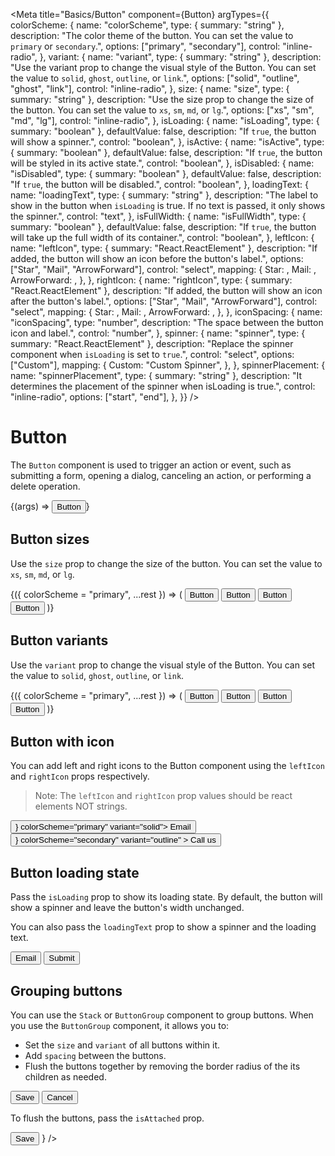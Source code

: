 


<Meta
  title="Basics/Button"
  component={Button}
  argTypes={{
    colorScheme: {
      name: "colorScheme",
      type: { summary: "string" },
      description:
        "The color theme of the button. You can set the value to `primary` or `secondary`.",
      options: ["primary", "secondary"],
      control: "inline-radio",
    },
    variant: {
      name: "variant",
      type: { summary: "string" },
      description:
        "Use the variant prop to change the visual style of the Button. You can set the value to `solid`, `ghost`, `outline`, or `link`.",
      options: ["solid", "outline", "ghost", "link"],
      control: "inline-radio",
    },
    size: {
      name: "size",
      type: { summary: "string" },
      description:
        "Use the size prop to change the size of the button. You can set the value to `xs`, `sm`, `md`, or `lg`.",
      options: ["xs", "sm", "md", "lg"],
      control: "inline-radio",
    },
    isLoading: {
      name: "isLoading",
      type: { summary: "boolean" },
      defaultValue: false,
      description: "If `true`, the button will show a spinner.",
      control: "boolean",
    },
    isActive: {
      name: "isActive",
      type: { summary: "boolean" },
      defaultValue: false,
      description: "If `true`, the button will be styled in its active state.",
      control: "boolean",
    },
    isDisabled: {
      name: "isDisabled",
      type: { summary: "boolean" },
      defaultValue: false,
      description: "If `true`, the button will be disabled.",
      control: "boolean",
    },
    loadingText: {
      name: "loadingText",
      type: { summary: "string" },
      description:
        "The label to show in the button when `isLoading` is true. If no text is passed, it only shows the spinner.",
      control: "text",
    },
    isFullWidth: {
      name: "isFullWidth",
      type: { summary: "boolean" },
      defaultValue: false,
      description:
        "If `true`, the button will take up the full width of its container.",
      control: "boolean",
    },
    leftIcon: {
      name: "leftIcon",
      type: { summary: "React.ReactElement" },
      description:
        "If added, the button will show an icon before the button's label.",
      options: ["Star", "Mail", "ArrowForward"],
      control: "select",
      mapping: {
        Star: <StarIcon />,
        Mail: <IoMail />,
        ArrowForward: <IoArrowForward />,
      },
    },
    rightIcon: {
      name: "rightIcon",
      type: { summary: "React.ReactElement" },
      description:
        "If added, the button will show an icon after the button's label.",
      options: ["Star", "Mail", "ArrowForward"],
      control: "select",
      mapping: {
        Star: <StarIcon />,
        Mail: <IoMail />,
        ArrowForward: <IoArrowForward />,
      },
    },
    iconSpacing: {
      name: "iconSpacing",
      type: "number",
      description: "The space between the button icon and label.",
      control: "number",
    },
    spinner: {
      name: "spinner",
      type: { summary: "React.ReactElement" },
      description:
        "Replace the spinner component when `isLoading` is set to `true`.",
      control: "select",
      options: ["Custom"],
      mapping: {
        Custom: "Custom Spinner",
      },
    },
    spinnerPlacement: {
      name: "spinnerPlacement",
      type: { summary: "string" },
      description:
        "It determines the placement of the spinner when isLoading is true.",
      control: "inline-radio",
      options: ["start", "end"],
    },
  }}
/>

# Button

The `Button` component is used to trigger an action or event, such as submitting a form, opening a dialog, canceling an action, or performing a delete operation.

<Canvas>
  <Story name="Default">{(args) => <Button {...args}>Button</Button>}</Story>
</Canvas>

<ArgsTable story="Default" />

## Button sizes

Use the `size` prop to change the size of the button. You can set the value to `xs`, `sm`, `md`, or `lg`.

<Canvas>
  <Story name="Button sizes">
    {({ colorScheme = "primary", ...rest }) => (
      <Stack spacing={4} direction="row" align="center">
        <Button size="xs" colorScheme={colorScheme} {...rest}>
          Button
        </Button>
        <Button size="sm" colorScheme={colorScheme} {...rest}>
          Button
        </Button>
        <Button size="md" colorScheme={colorScheme} {...rest}>
          Button
        </Button>
        <Button size="lg" colorScheme={colorScheme} {...rest}>
          Button
        </Button>
      </Stack>
    )}
  </Story>
</Canvas>

## Button variants

Use the `variant` prop to change the visual style of the Button. You can set the value to `solid`, `ghost`, `outline`, or `link`.

<Canvas>
  <Story name="Button variants">
    {({ colorScheme = "primary", ...rest }) => (
      <Stack spacing={4} direction="row" align="center">
        <Button variant="solid" colorScheme={colorScheme} {...rest}>
          Button
        </Button>
        <Button variant="outline" colorScheme={colorScheme} {...rest}>
          Button
        </Button>
        <Button variant="ghost" colorScheme={colorScheme} {...rest}>
          Button
        </Button>
        <Button variant="link" colorScheme={colorScheme} {...rest}>
          Button
        </Button>
      </Stack>
    )}
  </Story>
</Canvas>

## Button with icon

You can add left and right icons to the Button component using the `leftIcon` and `rightIcon` props respectively.

> Note: The `leftIcon` and `rightIcon` prop values should be react elements NOT strings.

<Canvas>
  <Story name="Button with icon">
    <Stack spacing={4} direction="row" align="center">
      <Button leftIcon={<IoMail />} colorScheme="primary" variant="solid">
        Email
      </Button>
      <Button
        rightIcon={<IoArrowForward />}
        colorScheme="secondary"
        variant="outline"
      >
        Call us
      </Button>
    </Stack>
  </Story>
</Canvas>

## Button loading state

Pass the `isLoading` prop to show its loading state. By default, the button will show a spinner and leave the button's width unchanged.

You can also pass the `loadingText` prop to show a spinner and the loading text.

<Canvas>
  <Story name="Button loading state">
    <Stack spacing={4} direction="row" align="center">
      <Button isLoading colorScheme="primary" variant="solid">
        Email
      </Button>
      <Button
        isLoading
        loadingText="Submitting"
        colorScheme="secondary"
        variant="outline"
      >
        Submit
      </Button>
    </Stack>
  </Story>
</Canvas>

## Grouping buttons

You can use the `Stack` or `ButtonGroup` component to group buttons. When you use the `ButtonGroup` component, it allows you to:

- Set the `size` and `variant` of all buttons within it.
- Add `spacing` between the buttons.
- Flush the buttons together by removing the border radius of the its children as needed.

<Canvas>
  <Story name="Grouping buttons">
    <ButtonGroup variant="outline" spacing="6">
      <Button colorScheme="primary">Save</Button>
      <Button>Cancel</Button>
    </ButtonGroup>
  </Story>
</Canvas>

To flush the buttons, pass the `isAttached` prop.

<Canvas>
  <Story name="Attached button">
    <ButtonGroup size="sm" isAttached variant="outline">
      <Button mr="-px">Save</Button>
      <IconButton aria-label="Add to friends" icon={<IoAdd />} />
    </ButtonGroup>
  </Story>
</Canvas>
